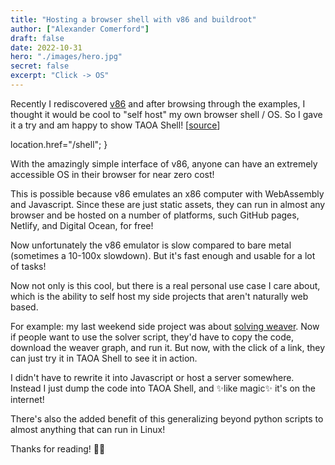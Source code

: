 ```yaml
---
title: "Hosting a browser shell with v86 and buildroot"
author: ["Alexander Comerford"]
draft: false
date: 2022-10-31
hero: "./images/hero.jpg"
secret: false
excerpt: "Click -> OS"
---
```


Recently I rediscovered [v86](https://github.com/copy/v86) and after browsing through the examples, I thought
it would be cool to "self host" my own browser shell / OS. So I gave it a try
and am happy to show TAOA Shell! [[source](https://github.com/cmrfrd/taoa.shell)]

  location.href="/shell";
}

<div onClick={clickHandler} style="display: block;margin: 0px auto 0px;">
     <MediumButton text="To TAOA Shell" />
</div>

With the amazingly simple interface of v86, anyone can have an extremely
accessible OS in their browser for near zero cost!

This is possible because v86 emulates an x86 computer with WebAssembly and
Javascript. Since these are just static assets, they can run in almost any
browser and be hosted on a number of platforms, such GitHub pages, Netlify, and
Digital Ocean, for free!

Now unfortunately the v86 emulator is slow compared to bare metal (sometimes a
10-100x slowdown). But it's fast enough and usable for a lot of tasks!

Now not only is this cool, but there is a <span class="underline">real</span> personal use case I care about,
which is the ability to self host my side projects that <span class="underline">aren't</span> naturally web
based.

For example: my last weekend side project was about [solving weaver](file:///posts/Writing-a-Weaver-solver). Now if
people want to use the solver script, they'd have to copy the code, download the
weaver graph, and run it. But now, with the click of a link, they can just try
it in TAOA Shell to see it in action.

I didn't have to rewrite it into Javascript or host a server somewhere. Instead
I just dump the code into TAOA Shell, and ✨like magic✨ it's on the internet!

There's also the added benefit of this generalizing beyond python scripts to
almost anything that can run in Linux!

Thanks for reading! 🙋🏼
